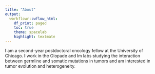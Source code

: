 ```yaml
---
title: "About"
output:
  workflowr::wflow_html:
    df_print: paged
    toc: true
    theme: spacelab
    highlight: textmate
---
```


I am a second-year postdoctoral oncology fellow at the University of Chicago. I work in the Olopade and Im labs studying the interaction between germline and somatic mutations in tumors and am interested in tumor evolution and heterogeneity.
